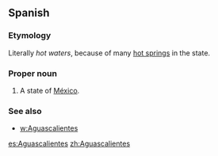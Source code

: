 ==Spanish==

===Etymology===
Literally ''hot waters'', because of many [[hot spring]]s in the state.

===Proper noun===
{{es-proper noun}}

# A state of [[México]].

===See also===
* [[w:Aguascalientes]]

[[es:Aguascalientes]]
[[zh:Aguascalientes]]